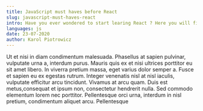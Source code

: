 ```yaml
---
title: JavaScript must haves before React
slug: javascript-must-haves-react
intro: Have you ever wondered to start learing React ? Here you will find some tips in JS before !
languages: js
date: 23-07-2020
author: Karol Piotrowicz
---
```


Ut et nisi in diam condimentum malesuada. Phasellus at sapien pulvinar, vulputate urna a, interdum purus. Mauris quis ex et nisi ultrices porttitor eu 
sit amet libero. In viverra pretium massa, eget varius dolor semper a. Fusce et sapien eu ex egestas rutrum. Integer venenatis nisl at nisl iaculis, vulputate efficitur arcu tincidunt. 
Vivamus at arcu quam. Duis est metus,consequat et ipsum non, consectetur hendrerit nulla. Sed commodo elementum lorem nec porttitor. Pellentesque orci urna, interdum
 in nisl pretium, condimentum aliquet arcu. Pellentesque 